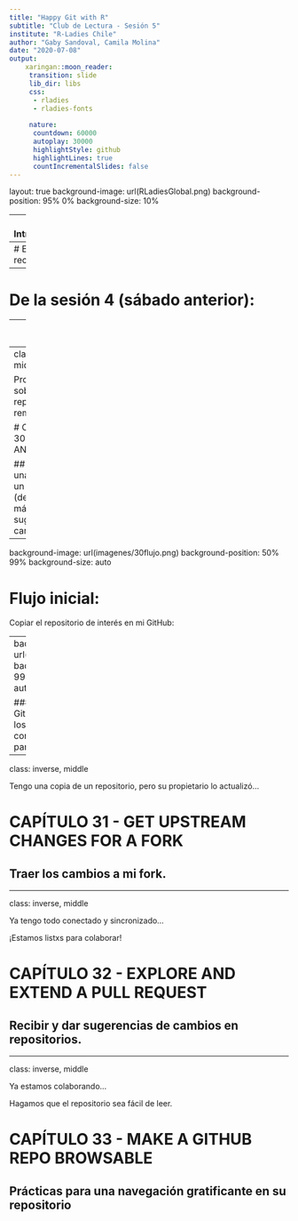 ```yaml
---
title: "Happy Git with R"
subtitle: "Club de Lectura - Sesión 5"
institute: "R-Ladies Chile"
author: "Gaby Sandoval, Camila Molina"
date: "2020-07-08"
output:
    xaringan::moon_reader:
     transition: slide
     lib_dir: libs
     css:
      - rladies
      - rladies-fonts
           
     nature:
      countdown: 60000
      autoplay: 30000
      highlightStyle: github
      highlightLines: true
      countIncrementalSlides: false
---
```

layout: true
background-image: url(RLadiesGlobal.png)
background-position: 95% 0% 
background-size: 10%

---
# Introducción

* punto 1
* punto 2

---
# El camino recorrido


---
# De la sesión 4 (sábado anterior):






---
# Hoy veremos

###VI Daily Workflows "https://happygitwithr.com"

###Capítulos:

* 26 The Repeated Amend
* 27 Dealing with push rejection
* 28 Pull, but you have local work
* 29 Time travel: See the past
* 30 Fork and clone
* 31 Get upstream changes for a fork
* 32 Explore and extend a pull request
* 33 Make a GitHub repo browsable

---
class: inverse, middle

Profundicemos sobre los repositorios remotos:

# CAPÍTULO 30 - FORK AND CLONE 

## Obtener una copia de un repositorio (de alguien más) y talvez sugerir cambios.


---
background-image: url(imagenes/30flujo.png)
background-position: 50% 99%
background-size: auto

# Flujo inicial:

Copiar el repositorio de interés en mi GitHub:

---
background-image: url(imagenes/30flujo1.png)
background-position: 50% 99%
background-size: auto

### Tengo REPO en mi GitHub, ahora quiero tener los archivos en mi computador (copia local) para usarlos: 






---

class: inverse, middle

Tengo una copia de un repositorio, pero su propietario lo actualizó...

# CAPÍTULO 31 - GET UPSTREAM CHANGES FOR A FORK

## Traer los cambios a mi fork.


---

class: inverse, middle

Ya tengo todo conectado y sincronizado... 

¡Estamos listxs para colaborar!

# CAPÍTULO 32 - EXPLORE AND EXTEND A PULL REQUEST

## Recibir y dar sugerencias de cambios en repositorios.


---
class: inverse, middle

Ya estamos colaborando...

Hagamos que el repositorio sea fácil de leer.


# CAPÍTULO 33 - MAKE A GITHUB REPO BROWSABLE

## Prácticas para una navegación gratificante en su repositorio


